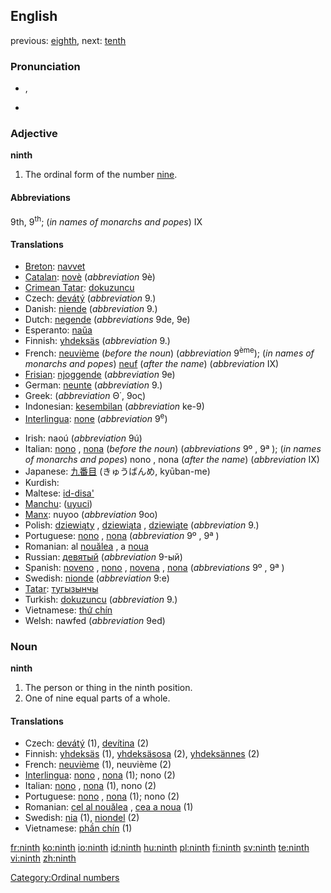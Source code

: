 {{wikipedia}}
==English==
previous: [[eighth]], next: [[tenth]]

===Pronunciation===
* {{IPA|/naɪnθ/}}, {{SAMPA|/naInT/}}
* {{audio|en-us-ninth.ogg|Audio (US)}}

===Adjective===
'''ninth'''

# The ordinal form of the number [[nine]].

====Abbreviations====
9th, 9<sup>th</sup>; (''in names of monarchs and popes'') IX

====Translations====
{{top}}
* [[Breton]]: [[navvet]]
* [[Catalan]]: [[novè]] (''abbreviation'' 9è)
* [[Crimean Tatar]]: [[dokuzuncu#Crimean Tatar|dokuzuncu]]
* Czech: [[devátý]] (''abbreviation'' 9.)
* Danish: [[niende]] (''abbreviation'' 9.)
* Dutch: [[negende]] (''abbreviations'' 9de, 9e)
* Esperanto: [[naŭa]]
* Finnish: [[yhdeksäs]] (''abbreviation'' 9.)
* French: [[neuvième]] (''before the noun'') (''abbreviation'' 9<sup>ème</sup>); (''in names of monarchs and popes'') [[neuf]] (''after the name'') (''abbreviation'' IX)
* [[Frisian]]: [[njoggende]] (''abbreviation'' 9e)
* German: [[neunte]] (''abbreviation'' 9.)
* Greek: {{t|el|ένατος|sc=Grek}} (''abbreviation'' Θ΄, 9ος)
* Indonesian: [[kesembilan]] (''abbreviation'' ke-9)
* [[Interlingua]]: [[none]] (''abbreviation'' 9<sup>e</sup>)
{{mid}}
* Irish: naoú (''abbreviation'' 9ú)
* Italian: [[nono]] {{m}}, [[nona]] {{f}} (''before the noun'') (''abbreviations'' 9º {{m}}, 9ª {{f}}); (''in names of monarchs and popes'') nono {{m}}, nona {{f}} (''after the name'') (''abbreviation'' IX)
* Japanese: [[九番目]] (きゅうばんめ, kyūban-me)
* Kurdish: {{KUchar|[[نۆیه‌م]]}}
* Maltese: [[id-disa']]
* [[Manchu]]: ([[uyuci]])
* [[Manx]]: nuyoo (''abbreviation'' 9oo)
* Polish: [[dziewiąty]] {{m}}, [[dziewiąta]] {{f}}, [[dziewiąte]] {{n}} (''abbreviation'' 9.)
* Portuguese: [[nono]] {{m}}, [[nona]] {{f}} (''abbreviation'' 9º {{m}}, 9ª {{f}})
* Romanian: al [[nouălea]] {{m}}, a [[noua]] {{f}}
* Russian: [[девятый]] (''abbreviation'' 9-ый)
* Spanish: [[noveno]] {{m}}, [[nono]] {{m}}, [[novena]] {{f}}, [[nona]] {{f}} (''abbreviations'' 9º {{m}}, 9ª {{f}})
* Swedish: [[nionde]] (''abbreviation'' 9:e)
* [[Tatar]]: [[тугызынчы]]
* Turkish: [[dokuzuncu]] (''abbreviation'' 9.)
* Vietnamese: [[thứ chín]]
* Welsh: nawfed (''abbreviation'' 9ed)
{{bottom}}

===Noun===
'''ninth'''

# The person or thing in the ninth position.
# One of nine equal parts of a whole.

====Translations====
* Czech: [[devátý]] {{m}} (1), [[devítina]] {{f}} (2)
* Finnish: [[yhdeksäs]] (1), [[yhdeksäsosa]] (2), [[yhdeksännes]] (2)
* French: [[neuvième]] {{m|f}} (1), neuvième {{m}} (2)
* [[Interlingua]]: [[nono]] {{m}}, [[nona]] {{f}} (1); nono (2)
* Italian: [[nono]] {{m}}, [[nona]] {{f}} (1), nono {{m}} (2)
* Portuguese: [[nono]] {{m}}, [[nona]] {{f}} (1); nono {{m}} (2)
* Romanian: [[cel al nouălea]] {{m}}, [[cea a noua]] {{f}} (1)
* Swedish: [[nia]] {{c}} (1), [[niondel]] {{c}} (2)
* Vietnamese: [[phần chín]] (1)

[[Category:Ordinal numbers]]

[[fr:ninth]]
[[ko:ninth]]
[[io:ninth]]
[[id:ninth]]
[[hu:ninth]]
[[pl:ninth]]
[[fi:ninth]]
[[sv:ninth]]
[[te:ninth]]
[[vi:ninth]]
[[zh:ninth]]